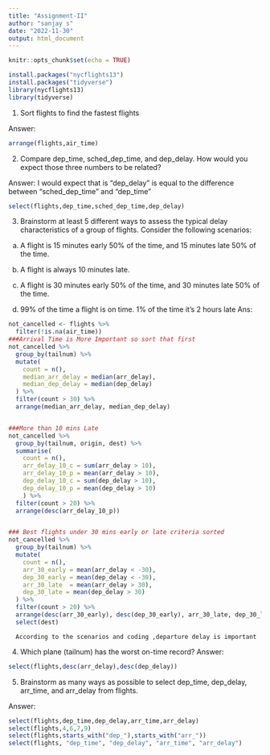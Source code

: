 ---
title: "Assignment-II"
author: "sanjay s"
date: "2022-11-30"
output: html_document
---

```{r setup, include=FALSE}
knitr::opts_chunk$set(echo = TRUE)

```


```{r}
install.packages("nycflights13")
install.packages("tidyverse")
library(nycflights13)
library(tidyverse)

```
1.	Sort flights to find the fastest flights

Answer:
```{r}
arrange(flights,air_time)
```

2.	Compare dep_time, sched_dep_time, and dep_delay. How would you expect those three numbers to be related?


Answer:
 I would expect that is "dep_delay" is equal to the difference between "sched_dep_time" and "dep_time"


```{r}
select(flights,dep_time,sched_dep_time,dep_delay)
```

3.	Brainstorm at least 5 different ways to assess the typical delay characteristics of a group of flights. Consider the following scenarios:


  a.	A flight is 15 minutes early 50% of the time, and 15 minutes late 50% of the time.

  b.	A flight is always 10 minutes late.


  c.	A flight is 30 minutes early 50% of the time, and 30 minutes late 50% of the time.

  d.	99% of the time a flight is on time. 1% of the time it’s 2 hours late
Ans:
```{r}

not_cancelled <- flights %>%
  filter(!is.na(air_time))
###Arrival Time is More Important so sort that first
not_cancelled %>%
  group_by(tailnum) %>%
  mutate(
    count = n(),
    median_arr_delay = median(arr_delay),
    median_dep_delay = median(dep_delay)
  ) %>%
  filter(count > 30) %>%
  arrange(median_arr_delay, median_dep_delay)


###More than 10 mins Late
not_cancelled %>%
  group_by(tailnum, origin, dest) %>%
  summarise(
    count = n(),
    arr_delay_10_c = sum(arr_delay > 10),  
    arr_delay_10_p = mean(arr_delay > 10),  
    dep_delay_10_c = sum(dep_delay > 10),
    dep_delay_10_p = mean(dep_delay > 10)  
    ) %>%
  filter(count > 20) %>%
  arrange(desc(arr_delay_10_p))


### Best flights under 30 mins early or late criteria sorted 
not_cancelled %>%
  group_by(tailnum) %>%
  mutate(
    count = n(),
    arr_30_early = mean(arr_delay < -30),
    dep_30_early = mean(dep_delay < -30),
    arr_30_late  = mean(arr_delay > 30),
    dep_30_late = mean(dep_delay > 30)
  ) %>%
  filter(count > 20) %>%
  arrange(desc(arr_30_early), desc(dep_30_early), arr_30_late, dep_30_late) %>%
  select(dest)
```
      According to the scenarios and coding ,departure delay is important



4.	Which plane (tailnum) has the worst on-time record?
Answer:
```{r}
select(flights,desc(arr_delay),desc(dep_delay))
```



5.	Brainstorm as many ways as possible to select dep_time, dep_delay, arr_time, and arr_delay from flights.

Answer:
```{r}
select(flights,dep_time,dep_delay,arr_time,arr_delay)
select(flights,4,6,7,9)
select(flights,starts_with("dep_"),starts_with("arr_"))
select(flights, "dep_time", "dep_delay", "arr_time", "arr_delay")



```

